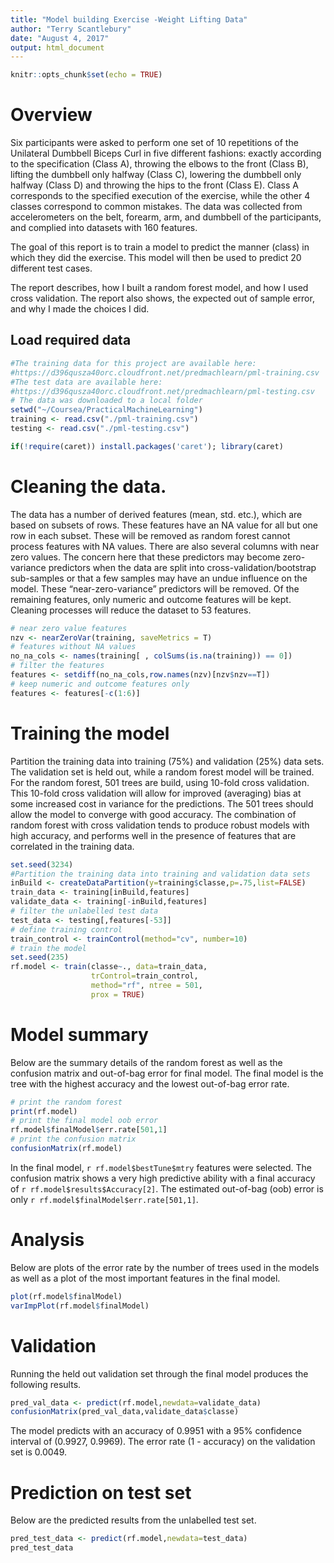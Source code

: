 ```yaml
---
title: "Model building Exercise -Weight Lifting Data"
author: "Terry Scantlebury"
date: "August 4, 2017"
output: html_document
---
```


```r
knitr::opts_chunk$set(echo = TRUE)

```

# Overview  

Six participants were asked to perform one set of 10 repetitions of the Unilateral Dumbbell Biceps Curl in five different fashions: exactly according to the specification (Class A), throwing the elbows to the front (Class B), lifting the dumbbell only halfway (Class C), lowering the dumbbell only halfway (Class D) and throwing the hips to the front (Class E). Class A corresponds to the specified execution of the exercise, while the other 4 classes correspond to common mistakes. The data was collected from accelerometers on the belt, forearm, arm, and dumbbell of the participants, and complied into datasets with 160 features.  

The goal of this report is to train a model to predict the manner (class) in which they did the exercise. This model will then be used to predict 20 different test cases.  

The report describes, how I built a random forest model, and how I used cross validation. The report also shows, the expected out of sample error, and why I made the choices I did.  

## Load required data  

```r
#The training data for this project are available here:
#https://d396qusza40orc.cloudfront.net/predmachlearn/pml-training.csv
#The test data are available here:
#https://d396qusza40orc.cloudfront.net/predmachlearn/pml-testing.csv
# The data was downloaded to a local folder
setwd("~/Coursea/PracticalMachineLearning")
training <- read.csv("./pml-training.csv")
testing <- read.csv("./pml-testing.csv")

if(!require(caret)) install.packages('caret'); library(caret)

```

# Cleaning the data.  

The data has a number of derived features (mean, std. etc.), which are based on subsets of rows. These features have an NA value for all but one row in each subset. These will be removed as random forest cannot process features with NA values. There are also several columns with near zero values. The concern here that these predictors may become zero-variance predictors when the data are split into cross-validation/bootstrap sub-samples or that a few samples may have an undue influence on the model. These "near-zero-variance" predictors will be removed. Of the remaining features, only numeric and outcome features will be kept. Cleaning processes will reduce the dataset to 53 features.   

```r
# near zero value features
nzv <- nearZeroVar(training, saveMetrics = T)
# features without NA values
no_na_cols <- names(training[ , colSums(is.na(training)) == 0])
# filter the features
features <- setdiff(no_na_cols,row.names(nzv)[nzv$nzv==T])
# keep numeric and outcome features only
features <- features[-c(1:6)]
```

# Training the model  

Partition the training data into training (75%) and validation (25%) data sets.  The validation set is held out, while a random forest model will be trained. For the random forest, 501 trees are build, using 10-fold cross validation. This 10-fold cross validation will allow for improved (averaging) bias at some increased cost in variance for the predictions. The 501 trees should allow the model to converge with good accuracy. The combination of random forest with cross validation tends to produce robust models with high accuracy, and performs well in the presence of features that are correlated in the training data.  

```r
set.seed(3234)
#Partition the training data into training and validation data sets
inBuild <- createDataPartition(y=training$classe,p=.75,list=FALSE)
train_data <- training[inBuild,features]
validate_data <- training[-inBuild,features]
# filter the unlabelled test data
test_data <- testing[,features[-53]]
# define training control
train_control <- trainControl(method="cv", number=10)
# train the model
set.seed(235)
rf.model <- train(classe~., data=train_data, 
                  trControl=train_control, 
                  method="rf", ntree = 501,
                  prox = TRUE)
```

# Model summary

Below are the summary details of the random forest as well as the confusion matrix and out-of-bag error for final model. The final model is the tree with the highest accuracy and the lowest out-of-bag error rate.  

```r
# print the random forest
print(rf.model)
# print the final model oob error
rf.model$finalModel$err.rate[501,1]
# print the confusion matrix
confusionMatrix(rf.model)
```

In the final model, `r rf.model$bestTune$mtry` features were selected. The confusion matrix shows a very high predictive ability with a final accuracy of `r rf.model$results$Accuracy[2]`. The estimated out-of-bag (oob) error is only `r rf.model$finalModel$err.rate[501,1]`.  

# Analysis  

Below are plots of the error rate by the number of trees used in the models as well as a plot of the most important features in the final model.  

```r
plot(rf.model$finalModel)
varImpPlot(rf.model$finalModel)
```

# Validation

Running the held out validation set through the final model produces the following results.  

```r
pred_val_data <- predict(rf.model,newdata=validate_data)
confusionMatrix(pred_val_data,validate_data$classe)
```

The model predicts with an accuracy of 0.9951 with a 95% confidence interval of (0.9927, 0.9969). The error rate (1 - accuracy) on the validation set is 0.0049.  


# Prediction on test set  

Below are the predicted results from the unlabelled test set.  

```r
pred_test_data <- predict(rf.model,newdata=test_data)
pred_test_data
```
